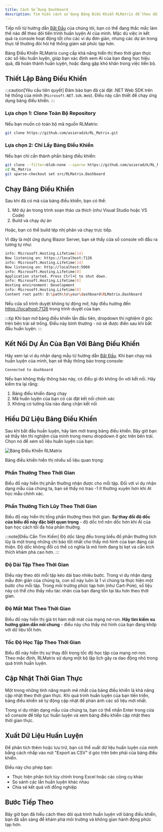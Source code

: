 ```yaml
---
title: Cách Sử Dụng Dashboard
description: Tìm hiểu cách sử dụng Bảng Điều Khiển RLMatrix để theo dõi tiến trình huấn luyện AI của bạn theo thời gian thực.
---
```



Tiếp nối từ hướng dẫn [Bắt Đầu](/beginner/gettingstarted/) của chúng tôi, bạn có thể đang thắc mắc làm thế nào để theo dõi tiến trình huấn luyện AI của mình. Mặc dù việc in kết quả ra console hoạt động tốt cho các ví dụ đơn giản, nhưng các dự án trong thực tế thường đòi hỏi hệ thống giám sát phức tạp hơn.

Bảng Điều Khiển RLMatrix cung cấp khả năng hiển thị theo thời gian thực các số liệu huấn luyện, giúp bạn xác định xem AI của bạn đang học hiệu quả, đã hoàn thành huấn luyện, hoặc đang gặp khó khăn trong việc tiến bộ.

## Thiết Lập Bảng Điều Khiển

:::caution[Yêu cầu tiên quyết]
Đảm bảo bạn đã cài đặt .NET Web SDK trên hệ thống của mình (`Microsoft.NET.Sdk.Web`). Điều này cần thiết để chạy ứng dụng bảng điều khiển.
:::

### Lựa chọn 1: Clone Toàn Bộ Repository

Nếu bạn muốn có toàn bộ mã nguồn RLMatrix:

```bash title="Clone toàn bộ repository RLMatrix"
git clone https://github.com/asieradzk/RL_Matrix.git
```

### Lựa chọn 2: Chỉ Lấy Bảng Điều Khiển

Nếu bạn chỉ cần thành phần bảng điều khiển:

```bash title="Clone chỉ phần dashboard sử dụng Git sparse-checkout"
git clone --filter=blob:none --sparse https://github.com/asieradzk/RL_Matrix.git
cd RL_Matrix
git sparse-checkout set src/RLMatrix.Dashboard
```

## Chạy Bảng Điều Khiển

Sau khi đã có mã của bảng điều khiển, bạn có thể:

1. Mở dự án trong trình soạn thảo ưa thích (như Visual Studio hoặc VS Code)
2. Build và chạy dự án

Hoặc, bạn có thể build tệp nhị phân và chạy trực tiếp.

Vì đây là một ứng dụng Blazor Server, bạn sẽ thấy cửa sổ console với đầu ra tương tự như:

```bash title="Đầu ra Console Dashboard"
info: Microsoft.Hosting.Lifetime[14]
Now listening on: https://localhost:7126
info: Microsoft.Hosting.Lifetime[14]
Now listening on: http://localhost:5069
info: Microsoft.Hosting.Lifetime[0]
Application started. Press Ctrl+C to shut down.
info: Microsoft.Hosting.Lifetime[0]
Hosting environment: Development
info: Microsoft.Hosting.Lifetime[0]
Content root path: D:\path\to\your\dashboard\RLMatrix.Dashboard
```

Nếu cửa sổ trình duyệt không tự động mở, hãy điều hướng đến [https://localhost:7126](https://localhost:7126) trong trình duyệt của bạn.

:::tip
Khi bạn mở bảng điều khiển lần đầu tiên, dropdown thí nghiệm ở góc trên bên trái sẽ trống. Điều này bình thường - nó sẽ được điền sau khi bắt đầu huấn luyện.
:::

## Kết Nối Dự Án Của Bạn Với Bảng Điều Khiển

Hãy xem lại ví dụ nhận dạng mẫu từ hướng dẫn [Bắt Đầu](/beginner/gettingstarted/). Khi bạn chạy mã huấn luyện của mình, bạn sẽ thấy thông báo trong console:

```
Connected to dashboard
```

Nếu bạn không thấy thông báo này, có điều gì đó không ổn với kết nối. Hãy kiểm tra lại rằng:
1. Bảng điều khiển đang chạy
2. Mã huấn luyện của bạn có cài đặt kết nối chính xác
3. Không có tường lửa nào đang chặn kết nối

## Hiểu Dữ Liệu Bảng Điều Khiển

Sau khi bắt đầu huấn luyện, hãy làm mới trang bảng điều khiển. Bây giờ bạn sẽ thấy tên thí nghiệm của mình trong menu dropdown ở góc trên bên trái. Chọn nó để xem số liệu huấn luyện của bạn:

![Bảng Điều Khiển RLMatrix](/images/dashboard/dashboard.png)

Bảng điều khiển hiển thị nhiều số liệu quan trọng:

### Phần Thưởng Theo Thời Gian
Biểu đồ này hiển thị phần thưởng nhận được cho mỗi tập. Đối với ví dụ nhận dạng mẫu của chúng ta, bạn sẽ thấy nó trao -1 ít thường xuyên hơn khi AI học mẫu chính xác.

### Phần Thưởng Tích Lũy Theo Thời Gian
Biểu đồ này hiển thị tổng phần thưởng theo thời gian. **Sự thay đổi độ dốc của biểu đồ này đặc biệt quan trọng** - độ dốc trở nên dốc hơn khi AI của bạn học cách tối đa hóa phần thưởng.

:::note[Điều Cần Tìm Kiếm]
Độ dốc tăng đều trong biểu đồ phần thưởng tích lũy là một trong những chỉ báo tốt nhất cho thấy mô hình của bạn đang cải thiện.
Độ dốc không đổi có thể có nghĩa là mô hình đang bị kẹt và cần kích thích khám phá cao hơn.
:::

### Độ Dài Tập Theo Thời Gian
Điều này theo dõi mỗi tập kéo dài bao nhiêu bước. Trong ví dụ nhận dạng mẫu đơn giản của chúng ta, con số này luôn là 1 vì chúng ta thực hiện một bước cho mỗi tập. Trong môi trường phức tạp hơn (như Cart-Pole), số liệu này có thể cho thấy nếu tác nhân của bạn đang tồn tại lâu hơn theo thời gian.

### Độ Mất Mát Theo Thời Gian
Biểu đồ này hiển thị giá trị hàm mất mát của mạng nơ-ron. **Hãy tìm kiếm xu hướng giảm dần nói chung** - điều này cho thấy mô hình của bạn đang khớp với dữ liệu tốt hơn.

### Tốc Độ Học Tập Theo Thời Gian
Biểu đồ này hiển thị sự thay đổi trong tốc độ học tập của mạng nơ-ron. Theo mặc định, RLMatrix sử dụng một bộ lập lịch gây ra dao động nhỏ trong quá trình huấn luyện.

## Cập Nhật Thời Gian Thực

Một trong những tính năng mạnh mẽ nhất của bảng điều khiển là khả năng cập nhật theo thời gian thực. Khi quá trình huấn luyện của bạn tiến triển, bảng điều khiển sẽ tự động cập nhật để phản ánh các số liệu mới nhất.

Trong ví dụ nhận dạng mẫu của chúng ta, bạn có thể nhấn Enter trong cửa sổ console để tiếp tục huấn luyện và xem bảng điều khiển cập nhật theo thời gian thực.

## Xuất Dữ Liệu Huấn Luyện

Để phân tích thêm hoặc lưu trữ, bạn có thể xuất dữ liệu huấn luyện của mình bằng cách nhấp vào nút "Export as CSV" ở góc trên bên phải của bảng điều khiển.

Điều này cho phép bạn:
- Thực hiện phân tích tùy chỉnh trong Excel hoặc các công cụ khác
- So sánh các lần huấn luyện khác nhau
- Chia sẻ kết quả với đồng nghiệp

## Bước Tiếp Theo

Bây giờ bạn đã hiểu cách theo dõi quá trình huấn luyện với bảng điều khiển, bạn đã sẵn sàng để khám phá môi trường và không gian hành động phức tạp hơn.

<LinkCard
    title="Làm Việc Với Hành Động Liên Tục"
    description="Tìm hiểu cách huấn luyện tác nhân với không gian hành động liên tục cho các bài toán điều khiển thực tế hơn."
    href="/beginner/continuousactions/"
/>